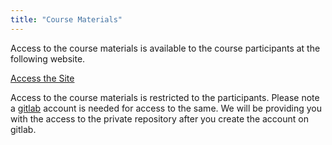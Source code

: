 ```yaml
---
title: "Course Materials"
---
```


Access to the course materials is available to the course participants at the following website.

[Access the Site](https://course.recode-with-r.com "Access the website"){.btn .btn-primary .btn-lg}

Access to the course materials is restricted to the participants. Please note a [gitlab](https://gitlab.com/ "Gitlab page") account is needed for access to the same. We will be providing you with the access to the private repository after you create the account on gitlab.
